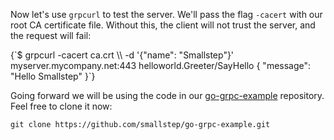 Now let's use `grpcurl` to test the server.
We'll pass the flag `-cacert` with our root CA certificate file.
Without this, the client will not trust the server, and the request will fail:

<CodeBlock language="shell-session" copyText='grpcurl -cacert ca.crt -d &apos;{"name": "Smallstep"}&apos; myserver.mycompany.net:443 helloworld.Greeter/SayHello'>
{`$ grpcurl -cacert ca.crt \\
-d '{"name": "Smallstep"}' myserver.mycompany.net:443 helloworld.Greeter/SayHello
{
  "message": "Hello Smallstep"
}`}
</CodeBlock>

Going forward we will be using the code in our
[go-grpc-example](https://github.com/smallstep/go-grpc-example) repository. Feel
free to clone it now:

```shell
git clone https://github.com/smallstep/go-grpc-example.git
```
